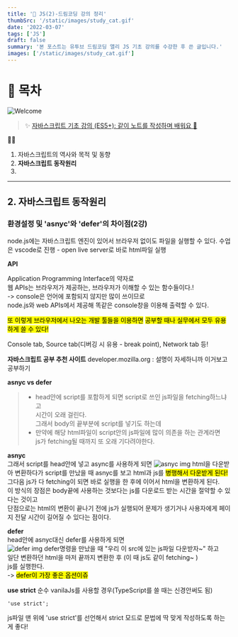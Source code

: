 ```yaml
---
title: '🎉 JS(2)-드림코딩 강의 정리'
thumbSrc: '/static/images/study_cat.gif'
date: '2022-03-07'
tags: ['JS']
draft: false
summary: '본 포스트는 유투브 드림코딩 앨리 JS 기초 강의를 수강한 후 쓴 글입니다.'
images: ['/static/images/study_cat.gif']
---
```


# 📌 목차

![Welcome](/static/images/study_cat.gif)

> ✨ [자바스크립트 기초 강의 (ES5+): 같이 노트를 작성하며 배워요 📒](https://www.youtube.com/playlist?list=PLv2d7VI9OotTVOL4QmPfvJWPJvkmv6h-2)

💁🏻

1.  자바스크립트의 역사와 목적 및 동향
2.  **자바스크립트 동작원리**
3.

---

## 2. 자바스크립트 동작원리

### **환경설정 및 'asnyc'와 'defer'의 차이점**(2강)

node.js에는 자바스크립트 엔진이 있어서 브라우저 없이도 파일을 실행할 수 있다.
수업은 vscode로 진행 - open live server로 바로 html파일 실행

**API**

Application Programming Interface의 약자로<br />
웹 APIs는 브라우저가 제공하는, 브라우저가 이해할 수 있는 함수들이다.!<br />
-> console은 언어에 포함되지 않지만 많이 쓰이므로<br />
node.js와 web APIs에서 제공해 똑같은 console창을 이용해 출력할 수 있다.

<mark>또 이렇게 브라우저에서 나오는 개발 툴들을 이용하면</mark>
<mark>공부할 때나 실무에서 모두 유용하게 쓸 수 있다!</mark>

Console tab, Source tab(디버깅 시 유용 - break point), Network tab 등!

**자바스크립트 공부 추천 사이트**
developer.mozilla.org : 설명이 자세하니까 이거보고 공부하기

**asnyc vs defer**

> - head안에 script를 포함하게 되면 script로 쓰인 js파일을 fetching하느냐고<br />
>   시간이 오래 걸린다.<br />
>   그래서 body의 끝부분에 script를 넣기도 하는데<br />
> - 만약에 해당 html파일이 script안의 js파일에 많이 의존을 하는 관계라면<br />
>   js가 fetching될 때까지 또 오래 기다려야한다.

**asnyc**<br />
그래서 script를 head안에 넣고 async를 사용하게 되면
![asnyc img](public/static/images/script_asnyc.png)
html을 다운받아 변환하다가 script를 만났을 때 asnyc를 보고 html과 js를 <mark>병행해서 다운받게 된다!</mark>
그다음 js가 다 fetching이 되면 바로 실행을 한 후에 이어서 html을 변환하게 된다.<br />
이 방식의 장점은 body끝에 사용하는 것보다는 js를 다운로드 받는 시간을 절약할 수 있다는 것이고<br />
단점으로는 html의 변환이 끝나기 전에 js가 실행되어 문제가 생기거나 사용자에게 페이지 전달 시간이 길어질 수 있다는 점이다.

**defer**<br />
head안에 asnyc대신 defer를 사용하게 되면<br />
![defer img](public/static/images/script_defer.png)
defer명령을 만났을 때 "우리 이 src에 있는 js파일 다운받자~" 하고<br />
일단 변환하던 html을 마저 끝까지 변환한 후 (이 때 js도 같이 fetching~ )<br />
js를 실행한다. <br />
-> <mark>defer이 가장 좋은 옵션이쥬</mark>

**use strict**
순수 vanilaJs를 사용할 경우(TypeScript를 쓸 때는 신경안써도 됨)<br />

```code
'use strict';
```

js파일 맨 위에 'use strict'를 선언해서
strict 모드로 문법에 딱 맞게 작성하도록 하는게 좋다!
